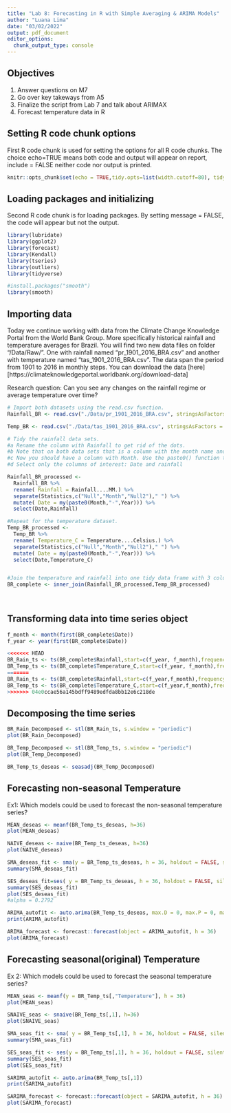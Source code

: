 ```yaml
---
title: "Lab 8: Forecasting in R with Simple Averaging & ARIMA Models"
author: "Luana Lima"
date: "03/02/2022"
output: pdf_document
editor_options: 
  chunk_output_type: console
---
```


## Objectives
1. Answer questions on M7
2. Go over key takeways from A5
3. Finalize the script from Lab 7 and talk about ARIMAX
4. Forecast temperature data in R

## Setting R code chunk options

First R code chunk is used for setting the options for all R code chunks. The choice echo=TRUE means both code and output will appear on report, include = FALSE neither code nor output is printed.

```r
knitr::opts_chunk$set(echo = TRUE,tidy.opts=list(width.cutoff=80), tidy=FALSE) 
```

## Loading packages and initializing

Second R code chunk is for loading packages. By setting message = FALSE, the code will appear but not the output. 

```r
library(lubridate)
library(ggplot2)
library(forecast)  
library(Kendall)
library(tseries)
library(outliers)
library(tidyverse)

#install.packages("smooth")
library(smooth)

```

## Importing data

Today we continue working with data from the Climate Change Knowledge Portal from the World Bank Group. More specifically historical rainfall and temperature averages for Brazil. You will find two new data files on folder "/Data/Raw/". One with rainfall named "pr_1901_2016_BRA.csv" and another with temperature named "tas_1901_2016_BRA.csv". The data span the period from 1901 to 2016 in monthly steps. You can download the data [here][https://climateknowledgeportal.worldbank.org/download-data]

Research question: Can you see any changes on the rainfall regime or average temperature over time?

```r
# Import both datasets using the read.csv function.
Rainfall_BR <- read.csv("./Data/pr_1901_2016_BRA.csv", stringsAsFactors = TRUE)

Temp_BR <- read.csv("./Data/tas_1901_2016_BRA.csv", stringsAsFactors = TRUE)

# Tidy the rainfall data sets.
#a Rename the column with Rainfall to get rid of the dots.
#b Note that on both data sets that is a column with the month name and average. Convert it to a Month column by separating the string, i.e., month in one column and the word "Average" on another. Hint: use the separate() function in the pipe.
#c Now you should have a column with Month. Use the paste0() function to paste month and year together and create a date object.
#d Select only the columns of interest: Date and rainfall

Rainfall_BR_processed <-
  Rainfall_BR %>% 
  rename( Rainfall = Rainfall....MM.) %>% 
  separate(Statistics,c("Null","Month","Null2")," ") %>% 
  mutate( Date = my(paste0(Month,"-",Year))) %>% 
  select(Date,Rainfall)

#Repeat for the temperature dataset.
Temp_BR_processed <-
  Temp_BR %>% 
  rename( Temperature_C = Temperature....Celsius.) %>% 
  separate(Statistics,c("Null","Month","Null2")," ") %>% 
  mutate( Date = my(paste0(Month,"-",Year))) %>% 
  select(Date,Temperature_C)  


#Join the temperature and rainfall into one tidy data frame with 3 columns: Date, Rainfall and Temperature.
BR_complete <- inner_join(Rainfall_BR_processed,Temp_BR_processed)
  
           
```

## Transforming data into time series object

```r
f_month <- month(first(BR_complete$Date))
f_year <- year(first(BR_complete$Date))

<<<<<<< HEAD
BR_Rain_ts <- ts(BR_complete$Rainfall,start=c(f_year, f_month),frequency = 12)
BR_Temp_ts <- ts(BR_complete$Temperature_C,start=c(f_year, f_month),frequency = 12)
=======
BR_Rain_ts <- ts(BR_complete$Rainfall,start=c(f_year,f_month),frequency = 12)
BR_Temp_ts <- ts(BR_complete$Temperature_C,start=c(f_year,f_month),frequency = 12)
>>>>>>> 04e0ccae56a145bdff9489edfda8bb12e6c218de

```

## Decomposing the time series 

```r
BR_Rain_Decomposed <- stl(BR_Rain_ts, s.window = "periodic")
plot(BR_Rain_Decomposed)

BR_Temp_Decomposed <- stl(BR_Temp_ts, s.window = "periodic")
plot(BR_Temp_Decomposed)

BR_Temp_ts_deseas <- seasadj(BR_Temp_Decomposed)

```


## Forecasting non-seasonal Temperature 

Ex1: Which models could be used to forecast the non-seasonal temperature series?


```r
MEAN_deseas <- meanf(BR_Temp_ts_deseas, h=36)
plot(MEAN_deseas)

NAIVE_deseas <- naive(BR_Temp_ts_deseas, h=36)
plot(NAIVE_deseas)

SMA_deseas_fit <- sma(y = BR_Temp_ts_deseas, h = 36, holdout = FALSE, silent = FALSE)
summary(SMA_deseas_fit)

SES_deseas_fit=ses( y = BR_Temp_ts_deseas, h = 36, holdout = FALSE, silent = FALSE)
summary(SES_deseas_fit)
plot(SES_deseas_fit)
#alpha = 0.2792

ARIMA_autofit <- auto.arima(BR_Temp_ts_deseas, max.D = 0, max.P = 0, max.Q = 0)
print(ARIMA_autofit)

ARIMA_forecast <- forecast::forecast(object = ARIMA_autofit, h = 36)
plot(ARIMA_forecast)

```



## Forecasting seasonal(original) Temperature 

Ex 2: Which models could be used to forecast the seasonal temperature series?


```r
MEAN_seas <- meanf(y = BR_Temp_ts[,"Temperature"], h = 36)
plot(MEAN_seas)

SNAIVE_seas <- snaive(BR_Temp_ts[,1], h=36)
plot(SNAIVE_seas)

SMA_seas_fit <- sma( y = BR_Temp_ts[,1], h = 36, holdout = FALSE, silent = FALSE) #order=2
summary(SMA_seas_fit)

SES_seas_fit <- ses(y = BR_Temp_ts[,1], h = 36, holdout = FALSE, silent = FALSE)
summary(SES_seas_fit)
plot(SES_seas_fit)

SARIMA_autofit <- auto.arima(BR_Temp_ts[,1])
print(SARIMA_autofit)

SARIMA_forecast <- forecast::forecast(object = SARIMA_autofit, h = 36)
plot(SARIMA_forecast)



```




